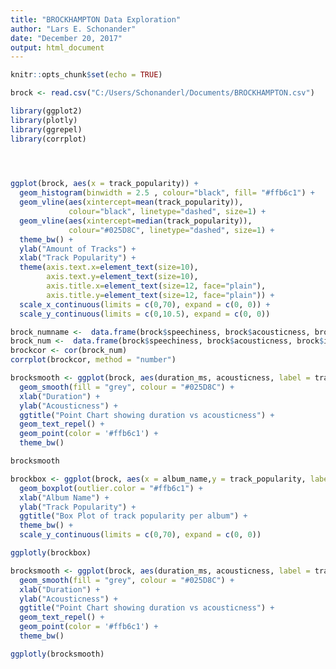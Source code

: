 ---
title: "BROCKHAMPTON Data Exploration"
author: "Lars E. Schonander"
date: "December 20, 2017"
output: html_document
---

```{r setup, include=FALSE}
knitr::opts_chunk$set(echo = TRUE)
```


```{r}
brock <- read.csv("C:/Users/Schonanderl/Documents/BROCKHAMPTON.csv")

library(ggplot2)
library(plotly)
library(ggrepel)
library(corrplot)


 


```

```{r}
ggplot(brock, aes(x = track_popularity)) +
  geom_histogram(binwidth = 2.5 , colour="black", fill= "#ffb6c1") +
  geom_vline(aes(xintercept=mean(track_popularity)),
             colour="black", linetype="dashed", size=1) +
  geom_vline(aes(xintercept=median(track_popularity)),
             colour="#025D8C", linetype="dashed", size=1) +
  theme_bw() +
  ylab("Amount of Tracks") +
  xlab("Track Popularity") +
  theme(axis.text.x=element_text(size=10),                            
        axis.text.y=element_text(size=10),
        axis.title.x=element_text(size=12, face="plain"),             
        axis.title.y=element_text(size=12, face="plain")) +
  scale_x_continuous(limits = c(0,70), expand = c(0, 0)) +
  scale_y_continuous(limits = c(0,10.5), expand = c(0, 0))

```

```{r}
brock_numname <-  data.frame(brock$speechiness, brock$acousticness, brock$instrumentalness, brock$liveness, brock$valence, brock$tempo, brock$duration_ms, brock$danceability, brock$album_name)
brock_num <-  data.frame(brock$speechiness, brock$acousticness, brock$instrumentalness, brock$liveness, brock$valence, brock$tempo, brock$duration_ms, brock$danceability)
brockcor <- cor(brock_num)
corrplot(brockcor, method = "number")
```

```{r}
brocksmooth <- ggplot(brock, aes(duration_ms, acousticness, label = track_name)) +
  geom_smooth(fill = "grey", colour = "#025D8C") +
  xlab("Duration") +
  ylab("Acousticness") +
  ggtitle("Point Chart showing duration vs acousticness") +
  geom_text_repel() +
  geom_point(color = '#ffb6c1') +
  theme_bw() 

brocksmooth
```


```{r}
brockbox <- ggplot(brock, aes(x = album_name,y = track_popularity, label = track_name)) +
  geom_boxplot(outlier.color = "#ffb6c1") +
  xlab("Album Name") +
  ylab("Track Popularity") +
  ggtitle("Box Plot of track popularity per album") +
  theme_bw() +
  scale_y_continuous(limits = c(0,70), expand = c(0, 0))

ggplotly(brockbox)

```


```{r}
brocksmooth <- ggplot(brock, aes(duration_ms, acousticness, label = track_name)) +
  geom_smooth(fill = "grey", colour = "#025D8C") +
  xlab("Duration") +
  ylab("Acousticness") +
  ggtitle("Point Chart showing duration vs acousticness") +
  geom_text_repel() +
  geom_point(color = '#ffb6c1') +
  theme_bw()

ggplotly(brocksmooth)

```


